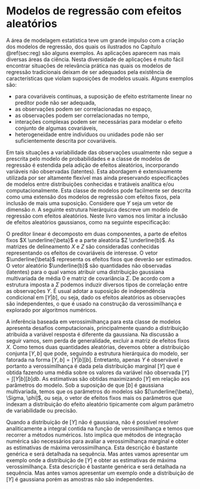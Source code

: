 # Modelos de regressão com efeitos aleatórios

A área de modelagem estatística teve um grande impulso com a criação dos modelos de regressão, 
dos quais os ilustrados no Capítulo \@ref(sec:reg) são alguns exemplos. 
As aplicações aparecem nas mais diversas áreas da ciência. Nesta diversidade de aplicações é muito fácil encontrar situações de relevância prática nas quais os modelos de regressão tradicionais deixam de ser adequados pela existência de características que violam suposições de modelos usuais. Alguns exemplos são:

* para covariáveis contínuas, a suposição de efeito estritamente linear no preditor pode não ser adequada,
* as observações podem ser correlacionadas no espaço,
* as observações podem ser correlacionadas no tempo,
* interações complexas podem ser necessárias para modelar o efeito conjunto de algumas covariáveis,
* heterogeneidade entre indivíduos ou unidades pode não ser suficientemente descrita por covariáveis.

Em tais situações a variabilidade das observações usualmente não segue a prescrita pelo modelo
 de probabilidades e a classe de modelos de regressão é estendida pela adição
 de efeitos aleatórios, incorporando variáveis não observadas (latentes). 
 Esta abordagem é extensivamente utilizada por ser altamente flexível mas ainda preservando
 especificações de modelos entre distribuições conhecidas e tratáveis analítica e/ou computacionalmente. 
 Esta classe de modelos pode facilmente ser descrita como uma extensão dos modelos de regressão com efeitos fixos, pela inclusão de mais uma suposição. Considere que $Y$ seja um vetor de dimensão $n$. A seguinte estrutura hierárquica descreve um modelo de regressão com efeitos aleatórios. Neste livro vamos nos limitar a inclusão de efeitos aleatórios gaussianos, como na seguinte especificação:
 
\begin{align*}
	[Y | b , X]  &\sim f(\underline{\mu}, \phi) \\
	g(\underline{\mu}) &= X \underline{\beta} + Z \underline{b} \\
	\underline{b} &\sim NMV(\underline{0}, \Sigma) .
\end{align*}

O preditor linear é decomposto em duas componentes, a parte de efeitos fixos $X \underline{\beta}$ e a parte aleatória $Z \underline{b}$. As matrizes de delineamento $X$ e $Z$ são consideradas conhecidas representando os efeitos de covariáveis de interesse. O vetor $\underline{\beta}$ representa os efeitos fixos que deverão ser estimados. O vetor aleatório $\underline{b}$ são quantidades não observadas (latentes) para o qual vamos atribuir uma distribuição gaussiana multivariada de média $0$ e matriz de covariância $\Sigma$. De acordo com a estrutura imposta a $\Sigma$ podemos induzir diversos tipos de correlação entre as observações $Y$. 
É usual adotar a suposição de independência condicional em $[Y|b]$, ou seja, dado os efeitos aleatórios as observações são independentes, o que é usado na construção da verossimilhança e explorado 
por algoritmos numéricos.

A inferência baseada em verossimilhança para esta classe de modelos apresenta desafios computacionais, principalmente quando a distribuição atribuída a variável resposta é diferente da gaussiana. 
Na discussão a seguir vamos, sem perda de generalidade, excluir a matriz de efeitos fixos $X$. 
Como temos duas quantidades aleatórias, devemos obter a distribuição conjunta $[Y,b]$ 
que pode, seguindo a estrutura hierárquica do modelo, ser fatorada na forma $[Y,b] = [Y|b][b]$.
 Entretanto, apenas $Y$ é observável e portanto a verossimilhança é dada pela distribuição marginal $[Y]$ 
 que é obtida fazendo uma média sobre os valores da variável não observada
 $[Y] = \int [Y|b][b] db$. As estimativas são obtidas maximizando $[Y]$ em relação aos parâmetros do modelo. 
Sob a suposição de que $[b]$ é gaussiana multivariada, 
temos que os parâmetros do modelos são $[\underline{\beta}, \Sigma, \phi]$, ou seja, 
o vetor de efeitos fixos mais os parâmetros que indexam a distribuição do efeito aleatório
tipicamente com algum parâmetro de variabilidade ou precisão.

Quando a distribuição de $[Y]$ não é gaussiana, não é possível resolver analiticamente a integral contida na função de verossimilhança e temos que recorrer a métodos numéricos.
Isto implica que métodos de integração numérica são necessários para avaliar a verossimilhança marginal 
e obter as estimativas de máxima verossimilhança. 
Esta descrição é bastante genérica e será detalhada na sequência. 
Mas antes vamos apresentar um exemplo onde a distribuição de $[Y]$ 
e obter as estimativas de máxima verossimilhança. 
Esta descrição é bastante genérica e será detalhada na sequência. 
Mas antes vamos apresentar um exemplo onde a distribuição de $[Y]$ 
é gaussiana porém as amostras não são independentes.

